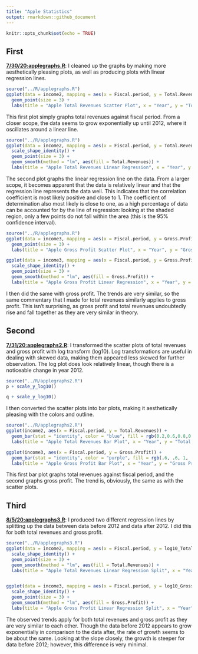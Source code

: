 ```yaml
---
title: "Apple Statistics"
output: rmarkdown::github_document
---
```


```r
knitr::opts_chunk$set(echo = TRUE)
```

## First

[**7/30/20:applegraphs.R**](../R/applegraphs.R): I cleaned up the graphs by making more aesthetically pleasing plots, as well as producing plots with linear regression lines. 

```r
source("../R/applegraphs.R")
ggplot(data = income2, mapping = aes(x = Fiscal.period, y = Total.Revenues, color = factor(Total.Revenues))) +
  geom_point(size = 3) + 
  labs(title = "Apple Total Revenues Scatter Plot", x = "Year", y = "Total Revenues (dollars)", color = "Total Revenues")
```

This first plot simply graphs total revenues against fiscal period. From a closer scope, the data seems to grow exponentially up until 2012, where it oscillates around a linear line. 

```r
source("../R/applegraphs.R")
ggplot(data = income2, mapping = aes(x = Fiscal.period, y = Total.Revenues, color = Total.Revenues)) +
  scale_shape_identity() +
  geom_point(size = 3) + 
  geom_smooth(method = "lm", aes(fill = Total.Revenues)) +
  labs(title = "Apple Total Revenues Linear Regression", x = "Year", y = "Total Revenues (dollars)", color = "Total Revenues")
```

The second plot graphs the linear regression line on the data. From a larger scope, it becomes apparent that the data is relatively linear and that the regression line represents the data well. This indicates that the correlation coefficient is most likely positive and close to 1. The coefficient of determination also most likely is close to one, as a high percentage of data can be accounted for by the line of regression: looking at the shaded region, only a few points do not fall within the area (this is the 95% confidence interval).

```r
source("../R/applegraphs.R")
ggplot(data = income3, mapping = aes(x = Fiscal.period, y = Gross.Profit, color = factor(Gross.Profit))) +
  geom_point(size = 3) +
  labs(title = "Apple Gross Profit Scatter Plot", x = "Year", y = "Gross Profit (dollars)", color = "Gross Profit")

ggplot(data = income3, mapping = aes(x = Fiscal.period, y = Gross.Profit, color = Gross.Profit)) +
  scale_shape_identity() +
  geom_point(size = 3) + 
  geom_smooth(method = "lm", aes(fill = Gross.Profit)) +
  labs(title = "Apple Gross Profit Linear Regression", x = "Year", y = "Gross Profit (dollars)", color = "Gross Profit")
```

I then did the same with gross profit. The trends are very similar, so the same commentary that I made for total revenues similarly applies to gross profit. This isn't surprising, as gross profit and total revenues undoubtedly rise and fall together as they are very similar in theory.

## Second

[**7/31/20:applegraphs2.R**](../R/applegraphs2.R): I transformed the scatter plots of total revenues and gross profit with log transform (log10). Log transformations are useful in dealing with skewed data, making them appeared less skewed for further observation. The log plot does look relatively linear, though there is a noticeable change in year 2012.

```r
source("../R/applegraphs2.R")
p + scale_y_log10()

q + scale_y_log10()
```

I then converted the scatter plots into bar plots, making it aesthetically pleasing with the colors and outline.

```r
source("../R/applegraphs2.R")
ggplot(income2, aes(x = Fiscal.period, y = Total.Revenues)) +
  geom_bar(stat = "identity", color = "blue", fill = rgb(0.2,0.6,0.8,0.7)) +
  labs(title = "Apple Total Revenues Bar Plot", x = "Year", y = "Total Revenues (dollars)")

ggplot(income3, aes(x = Fiscal.period, y = Gross.Profit)) +
  geom_bar(stat = "identity", color = "purple", fill = rgb(.6, .6, 1, .7)) +
  labs(title = "Apple Gross Profit Bar Plot", x = "Year", y = "Gross Profit (dollars)")
```

This first bar plot graphs total revenues against fiscal period, and the second graphs gross profit. The trend is, obviously, the same as with the scatter plots.

## Third

[**8/5/20:applegraphs3.R**](../R/applegraphs3.R): I produced two different regression lines by splitting up the data between data before 2012 and data after 2012. I did this for both total revenues and gross profit.

```r
source("../R/applegraphs3.R")
ggplot(data = income2, mapping = aes(x = Fiscal.period, y = log10_Total.Revenues, color = Fiscal.period > 2012)) +
  scale_shape_identity() +
  geom_point(size = 3) + 
  geom_smooth(method = "lm", aes(fill = Total.Revenues)) +
  labs(title = "Apple Total Revenues Linear Regression Split", x = "Year", y = "Total Revenues (dollars)", color = "Total Revenues by Time")


ggplot(data = income3, mapping = aes(x = Fiscal.period, y = log10_Gross.Profit, color = Fiscal.period > 2012)) +
  scale_shape_identity() +
  geom_point(size = 3) + 
  geom_smooth(method = "lm", aes(fill = Gross.Profit)) +
  labs(title = "Apple Gross Profit Linear Regression Split", x = "Year", y = "Gross Profit (dollars)", color = "Gross Profit by Time")
```

The observed trends apply for both total revenues and gross profit as they are very similar to each other. Though the data before 2012 appears to grow exponentially in comparison to the data after, the rate of growth seems to be about the same. Looking at the slope closely, the growth is steeper for data before 2012; however, this difference is very minimal.